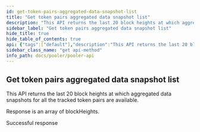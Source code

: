 ```yaml
---
id: get-token-pairs-aggregated-data-snapshot-list
title: "Get token pairs aggregated data snapshot list"
description: "This API returns the last 20 block heights at which aggregated data snapshots for all the tracked token pairs are available."
sidebar_label: "Get token pairs aggregated data snapshot list"
hide_title: true
hide_table_of_contents: true
api: {"tags":["default"],"description":"This API returns the last 20 block heights at which aggregated data snapshots for all the tracked token pairs are available.\n\nResponse is an array of blockHeights.","security":[{"api_key":[]}],"responses":{"200":{"description":"Successful response"}},"method":"get","path":"/v2-pairs/snapshots","servers":[{"url":"https://uniswapv2-ethindia.powerloom.io/api/","description":"Uniswap V2"},{"url":"https://quickswap.powerloom.io/api/","description":"Quickswap"},{"url":"https://sushiswap.powerloom.io/api/","description":"Sushiswap"}],"securitySchemes":{"api_key":{"type":"apiKey","name":"X-API-Key","in":"header"}},"info":{"title":"Pooler API","version":"1.0.0"},"postman":{"name":"Get token pairs aggregated data snapshot list","description":{"content":"This API returns the last 20 block heights at which aggregated data snapshots for all the tracked token pairs are available.\n\nResponse is an array of blockHeights.","type":"text/plain"},"url":{"path":["v2-pairs","snapshots"],"host":["{{baseUrl}}"],"query":[],"variable":[]},"method":"GET","auth":{"type":"apikey","apikey":[{"type":"any","value":"X-API-Key","key":"key"},{"type":"any","value":"<API Key>","key":"value"},{"type":"any","value":"header","key":"in"}]}}}
sidebar_class_name: "get api-method"
info_path: docs/pooler/pooler-api
---
```



## Get token pairs aggregated data snapshot list



This API returns the last 20 block heights at which aggregated data snapshots for all the tracked token pairs are available.

Response is an array of blockHeights.

<div><ApiTabs><TabItem label={"200"} value={"200"}><div>

Successful response

</div><div></div></TabItem></ApiTabs></div>
      